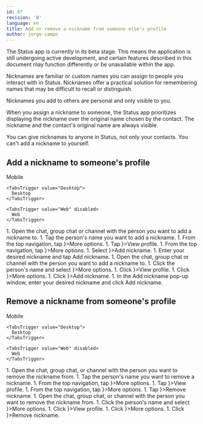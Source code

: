 ```yaml
---
id: 87
revision: '0'
language: en
title: Add or remove a nickname from someone else's profile
author: jorge-campo
---
```


<Admonition type="beta" status="Status app is currently in beta stage">
  The Status app is currently in its beta stage. This means the application is still undergoing active development, and certain features described in this document may function differently or be unavailable within the app.
</Admonition>

Nicknames are familiar or custom names you can assign to people you interact with in Status. Nicknames offer a practical solution for remembering names that may be difficult to recall or distinguish.

<Admonition type="info">
  Nicknames you add to others are personal and only visible to you.
</Admonition>

When you assign a nickname to someone, the Status app prioritizes displaying the nickname over the original name chosen by the contact. The nickname and the contact's original name are always visible.

<Admonition type="tip">
  You can give nicknames to anyone in Status, not only your contacts. You can't add a nickname to yourself.
</Admonition>

## Add a nickname to someone's profile

<Tabs defaultValue="Mobile">
  <TabsList size={32}>
    <TabsTrigger value="Mobile">
      Mobile
    </TabsTrigger>

    <TabsTrigger value="Desktop">
      Desktop
    </TabsTrigger>

    <TabsTrigger value="Web" disabled>
      Web
    </TabsTrigger>
  </TabsList>

  <TabsContent value="Mobile">
    1. Open the chat, group chat or channel with the person you want to add a nickname to.
    1. Tap the person's name you want to add a nickname.
    1. From the top navigation, tap <ContextTag icon={<OptionsIcon />}>More options</ContextTag>.
    1. Tap <ContextTag icon={<ProfileIcon />}>View profile</ContextTag>.
    1. From the top navigation, tap <ContextTag icon={<OptionsIcon />}>More options</ContextTag>.
    1. Select <ContextTag icon={<EditIcon />}>Add nickname</ContextTag>.
    1. Enter your desired nickname and tap <ContextTag>Add nickname</ContextTag>.
  </TabsContent>

  <TabsContent value="Desktop">
    1. Open the chat, group chat or channel with the person you want to add a nickname to.
    1. Click the person's name and select <ContextTag icon={<OptionsIcon />}>More options</ContextTag>.
    1. Click <ContextTag icon={<ProfileDesktopIcon />}>View profile</ContextTag>.
    1. Click <ContextTag icon={<OptionsIcon />}>More options</ContextTag>.
    1. Click <ContextTag icon={<Edit2DesktopIcon />}>Add nickname</ContextTag>.
    1. In the <ContextTag>Add nickname</ContextTag> pop-up window, enter your desired nickname and click <ContextTag>Add nickname</ContextTag>.
  </TabsContent>
</Tabs>

## Remove a nickname from someone's profile

<Tabs defaultValue="Mobile">
  <TabsList size={32}>
    <TabsTrigger value="Mobile">
      Mobile
    </TabsTrigger>

    <TabsTrigger value="Desktop">
      Desktop
    </TabsTrigger>

    <TabsTrigger value="Web" disabled>
      Web
    </TabsTrigger>
  </TabsList>

  <TabsContent value="Mobile">
    1. Open the chat, group chat, or channel with the person you want to remove the nickname from.
    1. Tap the person's name you want to remove a nickname.
    1. From the top navigation, tap <ContextTag icon={<OptionsIcon />}>More options</ContextTag>.
    1. Tap <ContextTag icon={<ProfileIcon />}>View profile</ContextTag>.
    1. From the top navigation, tap <ContextTag icon={<OptionsIcon />}>More options</ContextTag>.
    1. Tap <ContextTag icon={<DeleteIcon />}>Remove nickname</ContextTag>.
  </TabsContent>

  <TabsContent value="Desktop">
    1. Open the chat, group chat, or channel with the person you want to remove the nickname from.
    1. Click the person's name and select <ContextTag icon={<OptionsIcon />}>More options</ContextTag>.
    1. Click <ContextTag icon={<ProfileDesktopIcon />}>View profile</ContextTag>.
    1. Click <ContextTag icon={<OptionsIcon />}>More options</ContextTag>.
    1. Click <ContextTag icon={<DeleteDesktopIcon />}>Remove nickname</ContextTag>.
  </TabsContent>
</Tabs>
